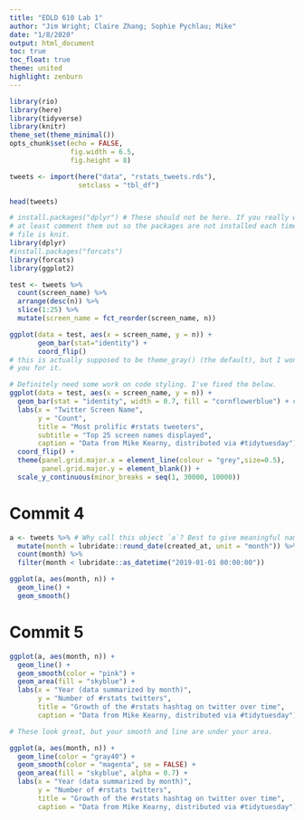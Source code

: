 ```yaml
---
title: "EDLD 610 Lab 1"
author: "Jim Wright; Claire Zhang; Sophie Pychlau; Mike"
date: "1/8/2020"
output: html_document
toc: true
toc_float: true
theme: united 
highlight: zenburn 
---
```


```r
library(rio)
library(here)
library(tidyverse)
library(knitr)
theme_set(theme_minimal())
opts_chunk$set(echo = FALSE,
               fig.width = 6.5,
               fig.height = 8)
```

```r
tweets <- import(here("data", "rstats_tweets.rds"),
                 setclass = "tbl_df") 

head(tweets)
```

```r
# install.packages("dplyr") # These should not be here. If you really want them, 
# at least comment them out so the packages are not installed each time the 
# file is knit.
library(dplyr)
#install.packages("forcats")
library(forcats)
library(ggplot2)

test <- tweets %>% 
  count(screen_name) %>%
  arrange(desc(n)) %>%
  slice(1:25) %>%
  mutate(screen_name = fct_reorder(screen_name, n))

ggplot(data = test, aes(x = screen_name, y = n)) +
       geom_bar(stat="identity") +
       coord_flip()
# this is actually supposed to be theme_gray() (the default), but I won't dock
# you for it.
```

```r
# Definitely need some work on code styling. I've fixed the below.
ggplot(data = test, aes(x = screen_name, y = n)) +
  geom_bar(stat = "identity", width = 0.7, fill = "cornflowerblue") + # could use geom_col() to avoid stat = "identity"
  labs(x = "Twitter Screen Name",
       y = "Count",
       title = "Most prolific #rstats tweeters", 
       subtitle = "Top 25 screen names displayed",
       caption = "Data from Mike Kearny, distributed via #tidytuesday") +
  coord_flip() + 
  theme(panel.grid.major.x = element_line(colour = "grey",size=0.5),
        panel.grid.major.y = element_blank()) +
  scale_y_continuous(minor_breaks = seq(1, 30000, 10000))  

```


# Commit 4
```r

a <- tweets %>% # Why call this object `a`? Best to give meaningful names. Same could be said of test above.
  mutate(month = lubridate::round_date(created_at, unit = "month")) %>% 
  count(month) %>% 
  filter(month < lubridate::as_datetime("2019-01-01 00:00:00"))

ggplot(a, aes(month, n)) +
  geom_line() +
  geom_smooth()

```


# Commit 5
```r
ggplot(a, aes(month, n)) +
  geom_line() +
  geom_smooth(color = "pink") +
  geom_area(fill = "skyblue") +
  labs(x = "Year (data summarized by month)", 
       y = "Number of #rstats twitters",
       title = "Growth of the #rstats hashtag on twitter over time",
       caption = "Data from Mike Kearny, distributed via #tidytuesday")

# These look great, but your smooth and line are under your area.

ggplot(a, aes(month, n)) +
  geom_line(color = "gray40") +
  geom_smooth(color = "magenta", se = FALSE) +
  geom_area(fill = "skyblue", alpha = 0.7) +
  labs(x = "Year (data summarized by month)", 
       y = "Number of #rstats twitters",
       title = "Growth of the #rstats hashtag on twitter over time",
       caption = "Data from Mike Kearny, distributed via #tidytuesday")
```
